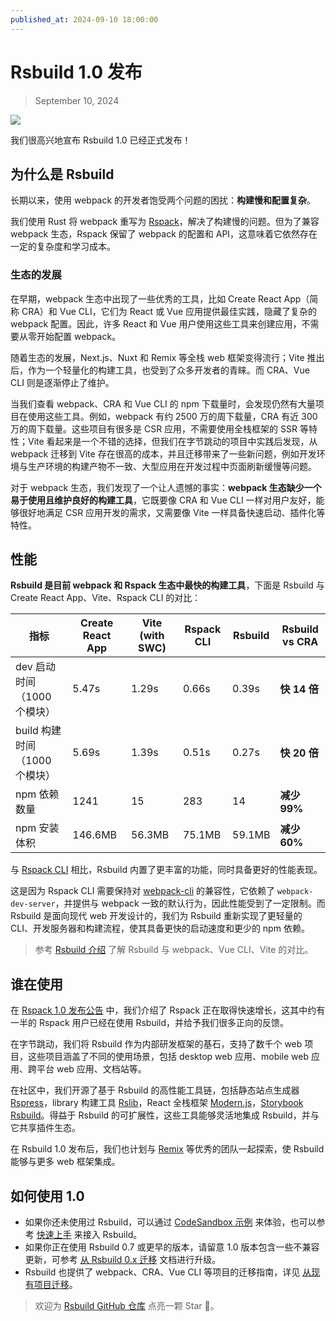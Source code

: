 ```yaml
---
published_at: 2024-09-10 18:00:00
---
```


# Rsbuild 1.0 发布

> September 10, 2024

![](https://assets.rspack.dev/rsbuild/assets/rsbuild-1-0-banner.png)

我们很高兴地宣布 Rsbuild 1.0 已经正式发布！

## 为什么是 Rsbuild

长期以来，使用 webpack 的开发者饱受两个问题的困扰：**构建慢和配置复杂**。

我们使用 Rust 将 webpack 重写为 [Rspack](https://github.com/web-infra-dev/rspack)，解决了构建慢的问题。但为了兼容 webpack 生态，Rspack 保留了 webpack 的配置和 API，这意味着它依然存在一定的复杂度和学习成本。

### 生态的发展

在早期，webpack 生态中出现了一些优秀的工具，比如 Create React App（简称 CRA）和 Vue CLI，它们为 React 或 Vue 应用提供最佳实践，隐藏了复杂的 webpack 配置。因此，许多 React 和 Vue 用户使用这些工具来创建应用，不需要从零开始配置 webpack。

随着生态的发展，Next.js、Nuxt 和 Remix 等全栈 web 框架变得流行；Vite 推出后，作为一个轻量化的构建工具，也受到了众多开发者的青睐。而 CRA、Vue CLI 则是逐渐停止了维护。

当我们查看 webpack、CRA 和 Vue CLI 的 npm 下载量时，会发现仍然有大量项目在使用这些工具。例如，webpack 有约 2500 万的周下载量，CRA 有近 300 万的周下载量。这些项目有很多是 CSR 应用，不需要使用全栈框架的 SSR 等特性；Vite 看起来是一个不错的选择，但我们在字节跳动的项目中实践后发现，从 webpack 迁移到 Vite 存在很高的成本，并且迁移带来了一些新问题，例如开发环境与生产环境的构建产物不一致、大型应用在开发过程中页面刷新缓慢等问题。

对于 webpack 生态，我们发现了一个让人遗憾的事实：**webpack 生态缺少一个易于使用且维护良好的构建工具**，它既要像 CRA 和 Vue CLI 一样对用户友好，能够很好地满足 CSR 应用开发的需求，又需要像 Vite 一样具备快速启动、插件化等特性。

## 性能

**Rsbuild 是目前 webpack 和 Rspack 生态中最快的构建工具**，下面是 Rsbuild 与 Create React App、Vite、Rspack CLI 的对比：

| 指标                          | Create React App | Vite (with SWC) | Rspack CLI | Rsbuild | Rsbuild vs CRA |
| ----------------------------- | ---------------- | --------------- | ---------- | ------- | -------------- |
| dev 启动时间（1000 个模块）   | 5.47s            | 1.29s           | 0.66s      | 0.39s   | **快 14 倍**   |
| build 构建时间（1000 个模块） | 5.69s            | 1.39s           | 0.51s      | 0.27s   | **快 20 倍**   |
| npm 依赖数量                  | 1241             | 15              | 283        | 14      | **减少 99%**   |
| npm 安装体积                  | 146.6MB          | 56.3MB          | 75.1MB     | 59.1MB  | **减少 60%**   |

与 [Rspack CLI](https://www.npmjs.com/package/@rspack/cli) 相比，Rsbuild 内置了更丰富的功能，同时具备更好的性能表现。

这是因为 Rspack CLI 需要保持对 [webpack-cli](https://www.npmjs.com/package/webpack-cli) 的兼容性，它依赖了 `webpack-dev-server`，并提供与 webpack 一致的默认行为，因此性能受到了一定限制。而 Rsbuild 是面向现代 web 开发设计的，我们为 Rsbuild 重新实现了更轻量的 CLI、开发服务器和构建流程，使其具备更快的启动速度和更少的 npm 依赖。

> 参考 [Rsbuild 介绍](https://rsbuild.dev/zh/guide/start/index) 了解 Rsbuild 与 webpack、Vue CLI、Vite 的对比。

## 谁在使用

在 [Rspack 1.0 发布公告](https://rspack.dev/zh/blog/announcing-1-0) 中，我们介绍了 Rspack 正在取得快速增长，这其中约有一半的 Rspack 用户已经在使用 Rsbuild，并给予我们很多正向的反馈。

在字节跳动，我们将 Rsbuild 作为内部研发框架的基石，支持了数千个 web 项目，这些项目涵盖了不同的使用场景，包括 desktop web 应用、mobile web 应用、跨平台 web 应用、文档站等。

在社区中，我们开源了基于 Rsbuild 的高性能工具链，包括静态站点生成器 [Rspress](https://github.com/web-infra-dev/rspress)，library 构建工具 [Rslib](https://github.com/web-infra-dev/rslib)，React 全栈框架 [Modern.js](https://github.com/web-infra-dev/modern.js)，[Storybook Rsbuild](https://github.com/rspack-contrib/storybook-rsbuild)。得益于 Rsbuild 的可扩展性，这些工具能够灵活地集成 Rsbuild，并与它共享插件生态。

在 Rsbuild 1.0 发布后，我们也计划与 [Remix](https://github.com/remix-run/remix) 等优秀的团队一起探索，使 Rsbuild 能够与更多 web 框架集成。

## 如何使用 1.0

- 如果你还未使用过 Rsbuild，可以通过 [CodeSandbox 示例](https://codesandbox.io/p/github/rspack-contrib/rsbuild-codesandbox-example) 来体验，也可以参考 [快速上手](https://rsbuild.dev/zh/guide/start/quick-start) 来接入 Rsbuild。
- 如果你正在使用 Rsbuild 0.7 或更早的版本，请留意 1.0 版本包含一些不兼容更新，可参考 [从 Rsbuild 0.x 迁移](https://rsbuild.dev/zh/guide/migration/rsbuild-0-x) 文档进行升级。
- Rsbuild 也提供了 webpack、CRA、Vue CLI 等项目的迁移指南，详见 [从现有项目迁移](https://rsbuild.dev/zh/guide/start/quick-start#%E4%BB%8E%E7%8E%B0%E6%9C%89%E9%A1%B9%E7%9B%AE%E8%BF%81%E7%A7%BB)。

> 欢迎为 [Rsbuild GitHub 仓库](https://github.com/web-infra-dev/rsbuild) 点亮一颗 Star 🌟。
